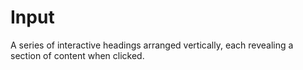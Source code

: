 # Input
A series of interactive headings arranged vertically, each revealing a section of content when clicked.




